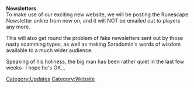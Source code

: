 {{update|date = 24 January 2003}}
'''Newsletters'''<br>To make use of our exciting new website, we will be posting the Runescape Newsletter online from now on, and it will NOT be emailed out to players any more.

This will also get round the problem of fake newsletters sent out by those nasty scamming types, as well as making Saradomin's words of wisdom available to a much wider audience.

Speaking of his holiness, the big man has been rather quiet in the last few weeks- I hope he's OK...
[[Category:Updates]]
[[Category:Website]]

